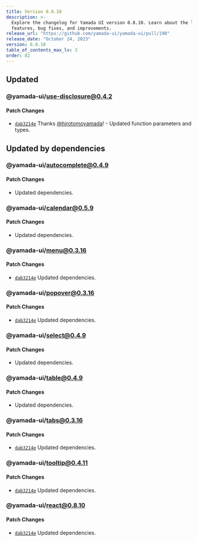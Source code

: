 ```yaml
---
title: Version 0.8.10
description: >-
  Explore the changelog for Yamada UI version 0.8.10. Learn about the latest
  features, bug fixes, and improvements.
release_url: "https://github.com/yamada-ui/yamada-ui/pull/190"
release_date: "October 24, 2023"
version: 0.8.10
table_of_contents_max_lv: 3
order: 82
---
```


## Updated

### @yamada-ui/use-disclosure@0.4.2

#### Patch Changes

- [`dab3214e`](https://github.com/hirotomoyamada/yamada-ui/commit/dab3214eef5c98e54889ee5c1d0899c7a5189713) Thanks [@hirotomoyamada](https://github.com/hirotomoyamada)! - Updated function parameters and types.

## Updated by dependencies

### @yamada-ui/autocomplete@0.4.9

#### Patch Changes

- Updated dependencies.

### @yamada-ui/calendar@0.5.9

#### Patch Changes

- Updated dependencies.

### @yamada-ui/menu@0.3.16

#### Patch Changes

- [`dab3214e`](https://github.com/hirotomoyamada/yamada-ui/commit/dab3214eef5c98e54889ee5c1d0899c7a5189713) Updated dependencies.

### @yamada-ui/popover@0.3.16

#### Patch Changes

- [`dab3214e`](https://github.com/hirotomoyamada/yamada-ui/commit/dab3214eef5c98e54889ee5c1d0899c7a5189713) Updated dependencies.

### @yamada-ui/select@0.4.9

#### Patch Changes

- Updated dependencies.

### @yamada-ui/table@0.4.9

#### Patch Changes

- Updated dependencies.

### @yamada-ui/tabs@0.3.16

#### Patch Changes

- [`dab3214e`](https://github.com/hirotomoyamada/yamada-ui/commit/dab3214eef5c98e54889ee5c1d0899c7a5189713) Updated dependencies.

### @yamada-ui/tooltip@0.4.11

#### Patch Changes

- [`dab3214e`](https://github.com/hirotomoyamada/yamada-ui/commit/dab3214eef5c98e54889ee5c1d0899c7a5189713) Updated dependencies.

### @yamada-ui/react@0.8.10

#### Patch Changes

- [`dab3214e`](https://github.com/hirotomoyamada/yamada-ui/commit/dab3214eef5c98e54889ee5c1d0899c7a5189713) Updated dependencies.
